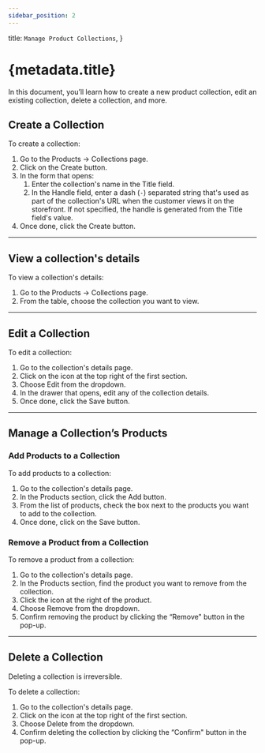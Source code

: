 ```yaml
---
sidebar_position: 2
---
```



  title: `Manage Product Collections`,
}

# {metadata.title}

In this document, you’ll learn how to create a new product collection, edit an existing collection, delete a collection, and more.

## Create a Collection

To create a collection:

1. Go to the Products → Collections page.
2. Click on the Create button.
3. In the form that opens:
    1. Enter the collection's name in the Title field.
    2. In the Handle field, enter a dash (`-`) separated string that's used as part of the collection's URL when the customer views it on the storefront. If not specified, the handle is generated from the Title field's value.
5. Once done, click the Create button.

---

## View a collection's details

To view a collection's details:

1. Go to the Products → Collections page.
2. From the table, choose the collection you want to view.

---

## Edit a Collection

To edit a collection:

1. Go to the collection's details page.
2. Click on the <InlineIcon Icon={EllipsisHorizontal} alt="three dots" /> icon at the top right of the first section.
3. Choose Edit from the dropdown.
4. In the drawer that opens, edit any of the collection details.
5. Once done, click the Save button.

---

## Manage a Collection’s Products

### Add Products to a Collection

To add products to a collection:

1. Go to the collection's details page.
2. In the Products section, click the Add button.
3. From the list of products, check the box next to the products you want to add to the collection.
4. Once done, click on the Save button.

### Remove a Product from a Collection

To remove a product from a collection:

1. Go to the collection's details page.
2. In the Products section, find the product you want to remove from the collection.
3. Click the <InlineIcon Icon={EllipsisHorizontal} alt="three dots" /> icon at the right of the product.
4. Choose Remove from the dropdown.
5. Confirm removing the product by clicking the “Remove" button in the pop-up.

---

## Delete a Collection

<Note type="warning">

Deleting a collection is irreversible.

</Note>

To delete a collection:

1. Go to the collection's details page.
2. Click on the <InlineIcon Icon={EllipsisHorizontal} alt="three dots" /> icon at the top right of the first section.
3. Choose Delete from the dropdown.
4. Confirm deleting the collection by clicking the “Confirm" button in the pop-up.
